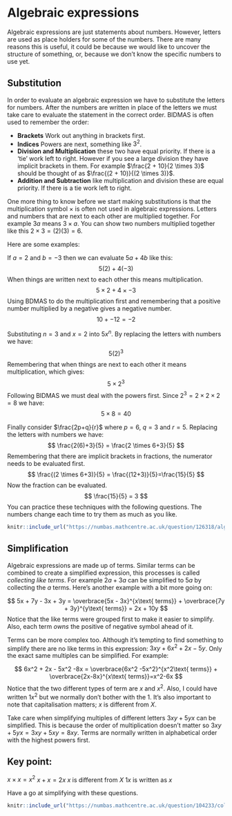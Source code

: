# Algebraic expressions

Algebraic expressions are just statements about numbers. However, letters are used as place holders for some of the numbers. There are many reasons this is useful, it could be because we would like to uncover the structure of something, or, because we don't know the specific numbers to use yet.

## Substitution 

In order to evaluate an algebraic expression we have to substitute the letters for numbers. After the numbers are written in place of the letters we must take care to evaluate the statement in the correct order. BIDMAS is often used to remember the order:

- **Brackets** Work out anything in brackets first.
- **Indices** Powers are next, something like $3^2$.
- **Division and Multiplication** these two have equal priority. If there is a 'tie' work left to right. However if you see a large division they have implicit brackets in them. For example $\frac{2 + 10}{2 \times 3}$ should be thought of as $\frac{(2 + 10)}{(2 \times 3)}$.
- **Addition and Subtraction** like multiplication and division these are equal priority. If there is a tie work left to right.

One more thing to know before we start making substitutions is that the multiplication symbol $\times$ is often not used in algebraic expressions. Letters and numbers that are next to each other are multiplied together. For example $3a$ means $3 \times a$. You can show two numbers multiplied together like this $2 \times 3 = (2)(3) = 6$.

Here are some examples:

If $a=2$ and $b=-3$ then we can evaluate $5a + 4b$ like this:
$$
5(2) + 4(-3)
$$
When things are written next to each other this means multiplication.
$$
5\times 2 + 4 \times -3
$$
Using BDMAS to do the multiplication first and remembering that a positive number multiplied by a negative gives a negative number.
$$
10 +- 12 = -2
$$

Substituting $n = 3$ and $x = 2$ into $5x^n$. By replacing the letters with numbers we have:
$$
5(2)^3
$$
Remembering that when things are next to each other it means multiplication, which gives:
$$
5 \times 2^3
$$
Following BIDMAS we must deal with the powers first. Since $2^3 = 2 \times 2 \times 2 = 8$ we have:
$$
5 \times 8 = 40
$$

Finally consider $\frac{2p+q}{r}$ where $p=6$, $q=3$ and $r=5$. Replacing the letters with numbers we have:
$$
\frac{2(6)+3}{5} = \frac{2 \times 6+3}{5}
$$
Remembering that there are implicit brackets in fractions, the numerator needs to be evaluated first. 
$$
\frac{(2 \times 6+3)}{5} = \frac{(12+3)}{5}=\frac{15}{5}
$$
Now the fraction can be evaluated.
$$
\frac{15}{5} = 3
$$
You can practice these techniques with the following questions. The numbers change each time to try them as much as you like.

```r
knitr::include_url("https://numbas.mathcentre.ac.uk/question/126318/algebra-substitution/embed/?token=83a5d483-0d29-43d9-9569-f3b4d04ca26e", height="800px")
```

## Simplification

Algebraic expressions are made up of terms. Similar terms can be combined to create a simplified expression, this processes is called *collecting like terms*. For example $2a + 3a$ can be simplified to $5a$ by collecting the $a$ terms. Here's another example with a bit more going on:

$$
5x + 7y - 3x + 3y = \overbrace{5x - 3x}^{x\text{ terms}} + \overbrace{7y + 3y}^{y\text{ terms}} = 2x + 10y
$$
Notice that the like terms were grouped first to make it easier to simplify. Also, each term *owns* the positive of negative symbol ahead of it.

Terms can be more complex too. Although it's tempting to find something to simplify there are no like terms in this expression: $3xy + 6x^2 + 2x - 5y$. Only the exact same multiples can be simplified. For example:

$$
6x^2 + 2x - 5x^2 -8x = \overbrace{6x^2 -5x^2}^{x^2\text{ terms}} + \overbrace{2x-8x}^{x\text{ terms}}=x^2-6x
$$
Notice that the two different types of term are $x$ and $x^2$. Also, I could have written $1x^2$ but we normally don't bother with the $1$. It's also important to note that capitalisation matters; $x$ is different from $X$.

Take care when simplifying multiples of different letters $3xy + 5yx$ can be simplified. This is because the order of multiplication doesn't matter so $3xy + 5yx = 3xy + 5xy = 8xy$. Terms are normally written in alphabetical order with the highest powers first. 

:::{.callout-note}
## Key point:

$x \times x = x^2$
$x + x = 2x$
$x$ is different from $X$
$1x$ is written as $x$
:::

Have a go at simplifying with these questions.

```r
knitr::include_url("https://numbas.mathcentre.ac.uk/question/104233/collect-like-terms/embed/?token=e5fdc25c-98a0-4df2-9a2f-45cc8a15b5f4", height="800px")
```

